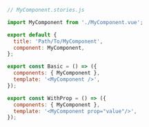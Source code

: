 ```js
// MyComponent.stories.js

import MyComponent from './MyComponent.vue';

export default {
  title: 'Path/To/MyComponent',
  component: MyComponent,
};

export const Basic = () => ({
  components: { MyComponent },
  template: '<MyComponent />',
});

export const WithProp = () => ({
  components: { MyComponent },
  template: '<MyComponent prop="value"/>',
});
```